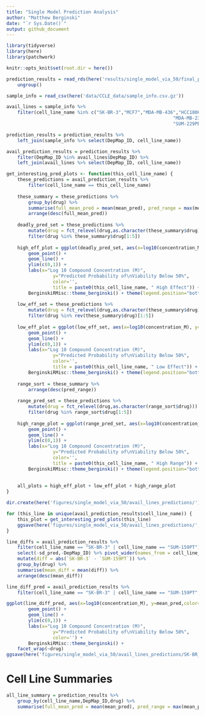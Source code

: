 ```yaml
---
title: "Single Model Prediction Analysis"
author: "Matthew Berginski"
date: "`r Sys.Date()`"
output: github_document
---
```


```r
library(tidyverse)
library(here)
library(patchwork)

knitr::opts_knit$set(root.dir = here())
```

```r
prediction_results = read_rds(here('results/single_model_via_50/final_prediction_results.rds')) %>%
	ungroup()

sample_info = read_csv(here('data/CCLE_data/sample_info.csv.gz'))

avail_lines = sample_info %>% 
	filter(cell_line_name %in% c("SK-BR-3","MCF7","MDA-MB-436","HCC1806",
															 "MDA-MB-231","BT-474","SUM-149PT","SUM-159PT",
															 "SUM-229PE"))

prediction_results = prediction_results %>%
	left_join(sample_info %>% select(DepMap_ID, cell_line_name))
```

```r
avail_prediction_results = prediction_results %>%
	filter(DepMap_ID %in% avail_lines$DepMap_ID) %>%
	left_join(avail_lines %>% select(DepMap_ID, cell_line_name))
```

```r
get_interesting_pred_plots <- function(this_cell_line_name) {
	these_predictions = avail_prediction_results %>% 
		filter(cell_line_name == this_cell_line_name)
	
	these_summary = these_predictions %>%
		group_by(drug) %>%
		summarise(full_mean_pred = mean(mean_pred), pred_range = max(mean_pred) - min(mean_pred)) %>%
		arrange(desc(full_mean_pred))
	
	deadly_pred_set = these_predictions %>%
		mutate(drug = fct_relevel(drug,as.character(these_summary$drug))) %>%
		filter(drug %in% these_summary$drug[1:5])
	
	high_eff_plot = ggplot(deadly_pred_set, aes(x=log10(concentration_M), y=mean_pred,color=drug)) +
		geom_point() +
		geom_line() + 
		ylim(c(0,1)) +
		labs(x="Log 10 Compound Concentration (M)", 
				 y="Predicted Probability of\nViability Below 50%",
				 color='',
				 title = paste0(this_cell_line_name, " High Effect")) +
		BerginskiRMisc::theme_berginski() + theme(legend.position="bottom")
	
	low_eff_set = these_predictions %>%
		mutate(drug = fct_relevel(drug,as.character(these_summary$drug))) %>%
		filter(drug %in% rev(these_summary$drug)[1:5])
	
	low_eff_plot = ggplot(low_eff_set, aes(x=log10(concentration_M), y=mean_pred,color=drug)) +
		geom_point() +
		geom_line() + 
		ylim(c(0,1)) +
		labs(x="Log 10 Compound Concentration (M)", 
				 y="Predicted Probability of\nViability Below 50%",
				 color='',
				 title = paste0(this_cell_line_name, " Low Effect")) +
		BerginskiRMisc::theme_berginski() + theme(legend.position="bottom")
	
	range_sort = these_summary %>%
		arrange(desc(pred_range))
	
	range_pred_set = these_predictions %>%
		mutate(drug = fct_relevel(drug,as.character(range_sort$drug))) %>%
		filter(drug %in% range_sort$drug[1:5])
	
	high_range_plot = ggplot(range_pred_set, aes(x=log10(concentration_M), y=mean_pred,color=drug)) +
		geom_point() +
		geom_line() + 
		ylim(c(0,1)) +
		labs(x="Log 10 Compound Concentration (M)", 
				 y="Predicted Probability of\nViability Below 50%",
				 color='',
				 title = paste0(this_cell_line_name, " High Range")) +
		BerginskiRMisc::theme_berginski() + theme(legend.position="bottom")
	
	
	all_plots = high_eff_plot + low_eff_plot + high_range_plot
}

dir.create(here('figures/single_model_via_50/avail_lines_predictions/'), recursive = T, showWarnings = F)

for (this_line in unique(avail_prediction_results$cell_line_name)) {
	this_plot = get_interesting_pred_plots(this_line)
	ggsave(here('figures/single_model_via_50/avail_lines_predictions/',paste0(this_line,".png")), this_plot, width=15,height=5)
}
```

```r
line_diffs = avail_prediction_results %>%
	filter(cell_line_name == "SK-BR-3" | cell_line_name == "SUM-159PT") %>%
	select(-sd_pred,-DepMap_ID) %>% pivot_wider(names_from = cell_line_name, values_from = mean_pred) %>%
	mutate(diff = abs(`SK-BR-3` - `SUM-159PT`)) %>%
	group_by(drug) %>%
	summarise(mean_diff = mean(diff)) %>%
	arrange(desc(mean_diff))

line_diff_pred = avail_prediction_results %>%
	filter(cell_line_name == "SK-BR-3" | cell_line_name == "SUM-159PT", drug %in% line_diffs$drug[1:5])

ggplot(line_diff_pred, aes(x=log10(concentration_M), y=mean_pred,color=cell_line_name)) +
		geom_point() +
		geom_line() + 
		ylim(c(0,1)) +
		labs(x="Log 10 Compound Concentration (M)", 
				 y="Predicted Probability of\nViability Below 50%",
				 color='') +
		BerginskiRMisc::theme_berginski() +
	facet_wrap(~drug)
ggsave(here('figures/single_model_via_50/avail_lines_predictions/SK-BR_vs_SUM159.png'))
```

# Cell Line Summaries

```r
all_line_summary = prediction_results %>% 
	group_by(cell_line_name,DepMap_ID,drug) %>%
	summarise(full_mean_pred = mean(mean_pred), pred_range = max(mean_pred) - min(mean_pred))


```